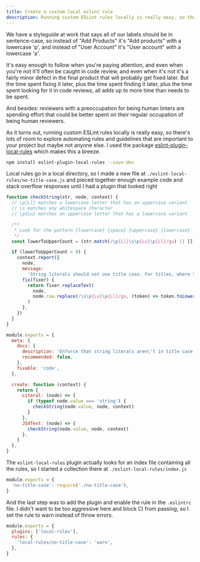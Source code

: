 ```yaml
---
title: Create a custom local eslint rule
description: Running custom ESLint rules locally is really easy, so there's lots of room to explore automating rules and guidelines that are important to your project but maybe not anyone else.
---
```


We have a styleguide at work that says all of our labels should be in sentence-case, so instead of "Add Products" it's "Add products" with a lowercase 'p', and instead of "User Account" it's "User account" with a lowercase 'a'.

It's easy enough to follow when you're paying attention, and even when you're not it'll often be caught in code review, and even when it's not it's a fairly minor defect in the final product that will probably get fixed later. But the time spent fixing it later, plus the time spent finding it later, plus the time spent looking for it in code reviews, all adds up to more time than needs to be spent.

And besides: reviewers with a preoccupation for being human linters are spending effort that could be better spent on their regular occupation of being human reviewers.

As it turns out, running custom ESLint rules locally is really easy, so there's lots of room to explore automating rules and guidelines that are important to your project but maybe not anyone else. I used the package [eslint-plugin-local-rules](https://www.npmjs.com/package/eslint-plugin-local-rules) which makes this a breeze.

```sh
npm install eslint-plugin-local-rules --save-dev
```

Local rules go in a local directory, so I made a new file at `./eslint-local-rules/no-title-case.js` and pieced together enough example code and stack overflow responses until I had a plugin that looked right

```js
function checkString(str, node, context) {
  // \p{Ll} matches a lowercase letter that has an uppercase variant
  // \s matches any whitespace character
  // \p{Lu} matches an uppercase letter that has a lowercase variant

  /**
   * Look for the pattern {lowercase} {space} {uppercase} {lowercase}
   */
  const lowerToUpperCount = (str.match(/\p{Ll}\s\p{Lu}\p{Ll}/gu) || []).length

  if (lowerToUpperCount > 0) {
    context.report({
      node,
      message:
        'String literals should not use title case. For titles, where that may be wanted, use the class ".text-capitalize"',
      fix(fixer) {
        return fixer.replaceText(
          node,
          node.raw.replace(/\s\p{Lu}\p{Ll}/gu, (token) => token.toLowerCase()),
        )
      },
    })
  }
}

module.exports = {
  meta: {
    docs: {
      description: 'Enforce that string literals aren\'t in title case.',
      recommended: false,
    },
    fixable: 'code',
  },

  create: function (context) {
    return {
      Literal: (node) => {
        if (typeof node.value === 'string') {
          checkString(node.value, node, context)
        }
      },
      JSXText: (node) => {
        checkString(node.value, node, context)
      },
    }
  },
}
```

The `eslint-local-rules` plugin actually looks for an index file containing all the rules, so I started a collection there at `./eslint-local-rules/index.js`

```js
module.exports = {
  'no-title-case': require('./no-title-case'),
}
```

And the last step was to add the plugin and enable the rule in the `.eslintrc` file. I didn't want to be too aggressive here and block CI from passing, so I set the rule to warn instead of throw errors.

```js
module.exports = {
  plugins: ['local-rules'],
  rules: {
    'local-rules/no-title-case': 'warn',
  },
}
```
